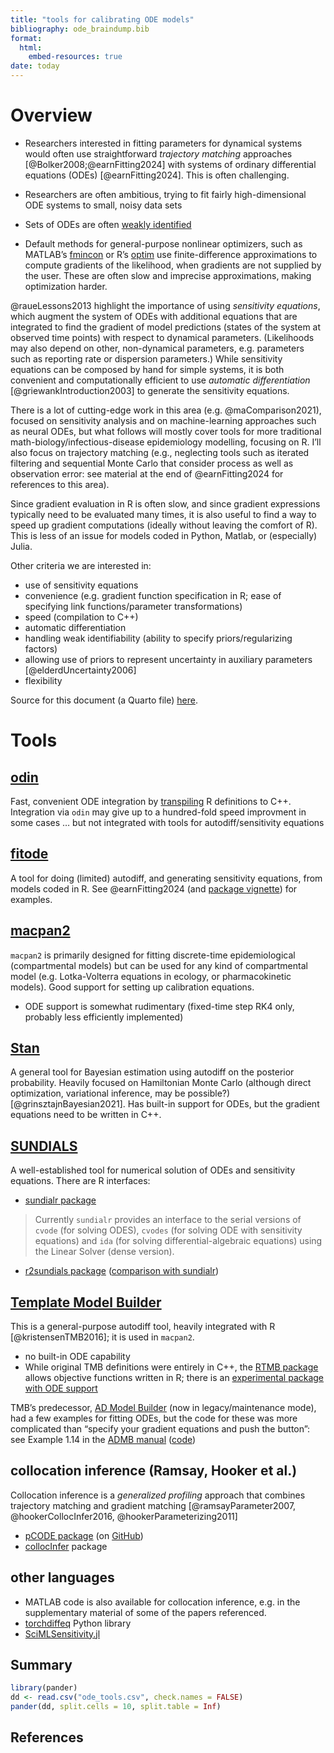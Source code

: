 ```yaml
---
title: "tools for calibrating ODE models"
bibliography: ode_braindump.bib
format:
  html:
    embed-resources: true
date: today
---
```


# Overview

* Researchers interested in fitting parameters for dynamical systems would often use straightforward *trajectory matching* approaches [@Bolker2008;@earnFitting2024] with systems of ordinary differential equations (ODEs) [@earnFitting2024]. This is often challenging. 

* Researchers are often ambitious, trying to fit fairly high-dimensional ODE systems to small, noisy data sets
* Sets of ODEs are often [weakly identified](https://stats.stackexchange.com/questions/324014/what-is-a-weakly-identified-parameterization)
* Default methods for general-purpose nonlinear optimizers, such as MATLAB's [fmincon](https://www.mathworks.com/help/optim/ug/fmincon.html) or R's [optim](https://stat.ethz.ch/R-manual/R-devel/library/stats/html/optim.html) use finite-difference approximations to compute gradients of the likelihood, when gradients are not supplied by the user. These are often slow and imprecise approximations, making optimization harder.

@raueLessons2013 highlight the importance of using *sensitivity equations*, which augment the system of ODEs with additional equations that are integrated to find the gradient of model predictions (states of the system at observed time points) with respect to dynamical parameters. (Likelihoods may also depend on other, non-dynamical parameters, e.g. parameters such as reporting rate or dispersion parameters.) While sensitivity equations can be composed by hand for simple systems, it is both convenient and computationally efficient to use *automatic differentiation* [@griewankIntroduction2003] to generate the sensitivity equations.

There is a lot of cutting-edge work in this area (e.g. @maComparison2021), focused on sensitivity analysis and on machine-learning approaches such as neural ODEs, but what follows will mostly cover tools for more traditional math-biology/infectious-disease epidemiology modelling, focusing on R. I'll also focus on trajectory matching (e.g., neglecting tools such as iterated filtering and sequential Monte Carlo that consider process as well as observation error: see material at the end of @earnFitting2024 for references to this area).

Since gradient evaluation in R is often slow, and since gradient expressions typically need to be evaluated many times, it is also useful to find a way to speed up gradient computations (ideally without leaving the comfort of R). This is less of an issue for models coded in Python, Matlab, or (especially) Julia.

Other criteria we are interested in:

* use of sensitivity equations
* convenience (e.g. gradient function specification in R; ease of specifying link functions/parameter transformations)
* speed (compilation to C++)
* automatic differentiation
* handling weak identifiability (ability to specify priors/regularizing factors)
* allowing use of priors to represent uncertainty in auxiliary parameters [@elderdUncertainty2006]
* flexibility

Source for this document (a Quarto file) [here](https://github.com/bbolker/bbmisc/blob/master/ode_braindump.qmd).

# Tools

## [odin](https://mrc-ide.github.io/odin/)

Fast, convenient ODE integration by [transpiling](https://en.wikipedia.org/wiki/Source-to-source_compiler) R definitions to C++. Integration via `odin` may give up to a hundred-fold speed improvment in some cases ... but not integrated with tools for autodiff/sensitivity equations

## [fitode](https://github.com/parksw3/fitode)

A tool for doing (limited) autodiff, and generating sensitivity equations, from models coded in R. See @earnFitting2024 (and [package vignette](https://cran.r-project.org/web/packages/fitode/vignettes/fitode.pdf)) for examples.

## [macpan2](https://canmod.github.io/macpan2)

`macpan2` is primarily designed for fitting discrete-time epidemiological (compartmental models) but can be used for any kind of compartmental model (e.g. Lotka-Volterra equations in ecology, or pharmacokinetic models). Good support for setting up calibration equations.

* ODE support is somewhat rudimentary (fixed-time step RK4 only, probably less efficiently implemented)

## [Stan](mc-stan.org)

A general tool for Bayesian estimation using autodiff on the posterior probability. Heavily focused on Hamiltonian Monte Carlo (although direct optimization, variational inference, may be possible?) [@grinsztajnBayesian2021]. Has built-in support for ODEs, but the gradient equations need to be written in C++.

## [SUNDIALS](https://computing.llnl.gov/projects/sundials)

A well-established tool for numerical solution of ODEs and sensitivity equations. There are R interfaces:

* [sundialr package](https://sn248.github.io/sundialr/)

> Currently `sundialr` provides an interface to the serial versions of `cvode` (for solving ODES), `cvodes` (for solving ODE with sensitivity equations) and `ida` (for solving differential-algebraic equations) using the Linear Solver (dense version).

* [r2sundials package](https://github.com/sgsokol/r2sundials) ([comparison with sundialr](https://github.com/sgsokol/r2sundials?tab=readme-ov-file#sundialr))

## [Template Model Builder](https://kaskr.github.io/adcomp/Introduction.html)

This is a general-purpose autodiff tool, heavily integrated with R [@kristensenTMB2016]; it is used in `macpan2`.

* no built-in ODE capability
* While original TMB definitions were entirely in C++, the [RTMB package](https://github.com/kaskr/RTMB) allows objective functions written in R; there is an [experimental package with ODE support](https://kaskr.r-universe.dev/RTMBode/doc/manual.html#ode)

TMB's predecessor, [AD Model Builder](https://www.admb-project.org/) (now in legacy/maintenance mode), had a few examples for fitting ODEs, but the code for these was more complicated than "specify your gradient equations and push the button": see
Example 1.14 in the [ADMB manual](https://github.com/admb-project/admb/releases/download/admb-12.3/admb-12.3.pdf) ([code](https://github.com/admb-project/admb/blob/dd6ccb3a46d44582455f76d9569b012918dc2338/examples/admb/chem_eng/chem_eng.tpl))

## collocation inference (Ramsay, Hooker et al.)

Collocation inference is a *generalized profiling* approach that combines trajectory matching and gradient matching [@ramsayParameter2007, @hookerCollocInfer2016, @hookerParameterizing2011]

* [pCODE package](https://CRAN.R-project.org/package=pCODE) (on [GitHub](https://github.com/alex-haixuw/PCODE))
* [collocInfer](https://CRAN.R-project.org/package=CollocInfer) package

## other languages

* MATLAB code is also available for collocation inference, e.g. in the supplementary material of some of the papers referenced.
* [torchdiffeq](https://github.com/rtqichen/torchdiffeq) Python library
* [SciMLSensitivity.jl](https://docs.sciml.ai/SciMLSensitivity/stable/manual/differential_equation_sensitivities/)

## Summary

```r
library(pander)
dd <- read.csv("ode_tools.csv", check.names = FALSE)
pander(dd, split.cells = 10, split.table = Inf)
```

## References
